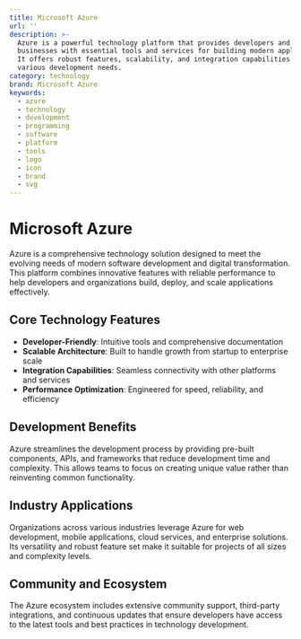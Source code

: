 ```yaml
---
title: Microsoft Azure
url: ''
description: >-
  Azure is a powerful technology platform that provides developers and
  businesses with essential tools and services for building modern applications.
  It offers robust features, scalability, and integration capabilities for
  various development needs.
category: technology
brand: Microsoft Azure
keywords:
  - azure
  - technology
  - development
  - programming
  - software
  - platform
  - tools
  - logo
  - icon
  - brand
  - svg
---
```


# Microsoft Azure

Azure is a comprehensive technology solution designed to meet the evolving needs of modern software development and digital transformation. This platform combines innovative features with reliable performance to help developers and organizations build, deploy, and scale applications effectively.

## Core Technology Features

- **Developer-Friendly**: Intuitive tools and comprehensive documentation
- **Scalable Architecture**: Built to handle growth from startup to enterprise scale
- **Integration Capabilities**: Seamless connectivity with other platforms and services
- **Performance Optimization**: Engineered for speed, reliability, and efficiency

## Development Benefits

Azure streamlines the development process by providing pre-built components, APIs, and frameworks that reduce development time and complexity. This allows teams to focus on creating unique value rather than reinventing common functionality.

## Industry Applications

Organizations across various industries leverage Azure for web development, mobile applications, cloud services, and enterprise solutions. Its versatility and robust feature set make it suitable for projects of all sizes and complexity levels.

## Community and Ecosystem

The Azure ecosystem includes extensive community support, third-party integrations, and continuous updates that ensure developers have access to the latest tools and best practices in technology development.
